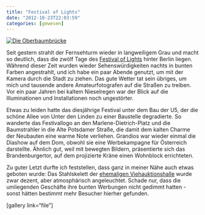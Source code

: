 ```yaml
---
title: "Festival of Lights"
date: "2012-10-23T22:03:59"
categories: [gewesen]
---
```


[![Die Oberbaumbrücke](festival_of_lights_panorama.jpg)](http://gigapan.com/gigapans/117204)

Seit gestern strahlt der Fernsehturm wieder in langweiligem Grau und macht so deutlich, dass die zwölf Tage des [Festival of Lights](http://festival-of-lights.de/) hinter Berlin liegen. Während dieser Zeit wurden wieder Sehenswürdigkeiten nachts in bunten Farben angestrahlt, und ich habe ein paar Abende genutzt, um mit der Kamera durch die Stadt zu ziehen. Das gute Wetter tat sein übriges, um mich und tausende andere Amateurfotografen auf die Straßen zu treiben. Vor ein paar Jahren bei kaltem Nieselregen war der Blick auf die Illuminationen und Installationen noch ungestörter.

Etwas zu leiden hatte das diesjährige Festival unter dem Bau der U5, der die schöne Allee von Unter den Linden zu einer Baustelle degradierte. So wanderte das Festivallogo an den Marlene-Dietrich-Platz und die Baumstrahler in die Alte Potsdamer Straße, die damit dem kalten Charme der Neubauten eine warme Note verliehen. Grandios war wieder einmal die Diashow auf dem Dom, obwohl sie eine Werbekampagne für Österreich darstellte. Ähnlich gut, weil mit bewegten Bildern, präsentierte sich das Brandenburgertor, auf dem projizierte Kräne einen Wohnblock errichteten.

Zu guter Letzt durfte ich feststellen, dass ganz in meiner Nähe auch etwas geboten wurde: Das Stahlskelett der [ehemaligen Viehauktionshalle](http://dk4lichteinfall.wordpress.com/2012/10/11/illuminations-ufo-vor-der-ehemaligen-viehauktionshalle-am-s-bahnhof-storkower-strase-gelandet/) wurde zwar dezent, aber atmosphärisch angeleuchtet. Schade nur, dass die umliegenden Geschäfte ihre bunten Werbungen nicht gedimmt hatten - sonst hätten bestimmt mehr Besucher hierher gefunden.

[gallery link="file"]
